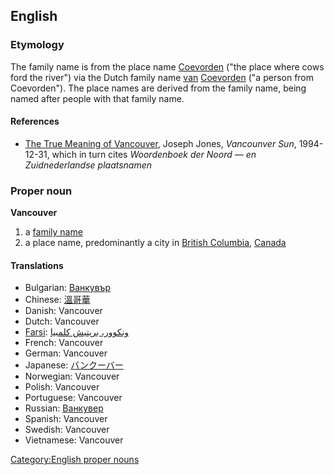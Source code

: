 {{wikipedia}}
==English==
=== Etymology ===
The family name is from the {{D.}} place name [[Coevorden]] ("the place where cows ford the river") via the Dutch family name [[van]] [[Coevorden]] ("a person from Coevorden").  The place names are derived from the family name, being named after people with that family name.
==== References ====
* [http://www.library.ubc.ca./jones/vanety.html The True Meaning of Vancouver], Joseph Jones, ''Vancounver Sun'', 1994-12-31, which in turn cites ''Woordenboek der Noord &mdash; en Zuidnederlandse plaatsnamen''
===Proper noun===
[[Category:English proper nouns]]
'''Vancouver'''

#a [[family name]]
#a place name, predominantly a city in [[British Columbia]], [[Canada]]

====Translations====
*Bulgarian: [[Ванкувър]]
*Chinese: [[溫哥華]]
*Danish: Vancouver
*Dutch: Vancouver
*[[Farsi]]: [[ونکوور، بریتیش کلمبیا]]
*French: Vancouver
*German: Vancouver
*Japanese: [[バンクーバー]]
*Norwegian: Vancouver
*Polish: Vancouver
*Portuguese: Vancouver
*Russian: [[Ванкувер]]
*Spanish: Vancouver
*Swedish: Vancouver
*Vietnamese: Vancouver